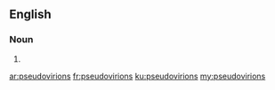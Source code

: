 ==English==

===Noun===
{{head|en}}

# {{plural of|pseudovirion}}

[[ar:pseudovirions]]
[[fr:pseudovirions]]
[[ku:pseudovirions]]
[[my:pseudovirions]]